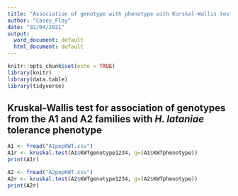 ```yaml
---
title: "Association of genotype with phenotype with Kurskal-Wallis test"
author: "Casey_Flay"
date: "02/04/2021"
output:
  word_document: default
  html_document: default
---
```


```r
knitr::opts_chunk$set(echo = TRUE)
library(knitr)
library(data.table)
library(tidyverse)
```
## Kruskal-Wallis test for association of genotypes from the A1 and A2 families with *H. lataniae* tolerance phenotype
```r
A1 <- fread("A1popKWT.csv")
A1r <- kruskal.test(A1$KWTgenotype1234, g=(A1$KWTphenotype))
print(A1r)

A2 <- fread("A2popKWT.csv")
A2r <- kruskal.test(A2$KWTgenotype1234, g=(A2$KWTphenotype))
print(A2r)
```